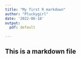 ---
title: "My first R markdown"
author: "Pluckygirl"
date: '2022-06-18'
output:
  pdf: default
 
---

## This is a markdown file
